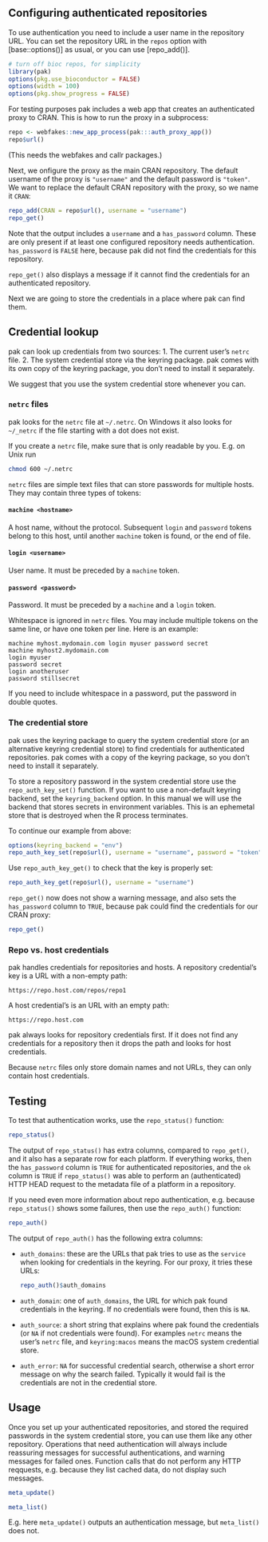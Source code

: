 
## Configuring authenticated repositories

To use authentication you need to include a user name in the repository
URL. You can set the repository URL in the `repos` option with
[base::options()] as usual, or you can use [repo_add()].

```r
# turn off bioc repos, for simplicity
library(pak)
options(pkg.use_bioconductor = FALSE)
options(width = 100)
options(pkg.show_progress = FALSE)
```

For testing purposes pak includes a web app that creates an authenticated
proxy to CRAN. This is how to run the proxy in a subprocess:

```r
repo <- webfakes::new_app_process(pak:::auth_proxy_app())
repo$url()
```

(This needs the webfakes and callr packages.)

Next, we onfigure the proxy as the main CRAN repository. The default username
of the proxy is `"username"` and the default password is `"token"`. We want to
replace the default CRAN repository with the proxy, so we name it `CRAN`:

```r
repo_add(CRAN = repo$url(), username = "username")
repo_get()
```

Note that the output includes a `username` and a `has_password` column.
These are only present if at least one configured repository needs
authentication. `has_password` is `FALSE` here, because pak did not find
the credentials for this repository.

`repo_get()` also displays a message if it cannot find the credentials
for an authenticated repository.

Next we are going to store the credentials in a place where pak can find
them.

## Credential lookup

pak can look up credentials from two sources:
1. The current user's `netrc` file.
2. The system credential store via the keyring package. pak comes with its
   own copy of the keyring package, you don't need to install it
   separately.

We suggest that you use the system credential store whenever you can.

### `netrc` files

pak looks for the `netrc` file at `~/.netrc`. On Windows it also looks
for `~/_netrc` if the file starting with a dot does not exist.

If you create a `netrc` file, make sure that is only readable by you.
E.g. on Unix run
```sh
chmod 600 ~/.netrc
```

`netrc` files are simple text files that can store passwords for multiple
hosts. They may contain three types of tokens:

#### `machine <hostname>`

A host name, without the protocol. Subsequent `login` and `password`
tokens belong to this host, until another `machine` token is found, or
the end of file.

#### `login <username>`

User name. It must be preceded by a `machine` token.

#### `password <password>`

Password. It must be preceded by a `machine` and a `login` token.

Whitespace is ignored in `netrc` files. You may include multiple tokens
on the same line, or have one token per line. Here is an example:

```
machine myhost.mydomain.com login myuser password secret
machine myhost2.mydomain.com
login myuser
password secret
login anotheruser
password stillsecret
```

If you need to include whitespace in a password, put the password in double
quotes.

### The credential store

pak uses the keyring package to query the system credential store (or an
alternative keyring credential store) to find credentials for authenticated
repositories. pak comes with a copy of the keyring package, so you don't
need to install it separately.

To store a repository password in the system credential store use the
`repo_auth_key_set()` function. If you want to use a non-default keyring
backend, set the `keyring_backend` option. In this manual we will use
the backend that stores secrets in environment variables. This is an
ephemetal store that is destroyed when the R process terminates.

To continue our example from above:

```r
options(keyring_backend = "env")
repo_auth_key_set(repo$url(), username = "username", password = "token")
```

Use `repo_auth_key_get()` to check that the key is properly set:

```r
repo_auth_key_get(repo$url(), username = "username")
```

`repo_get()` now does not show a warning message, and also sets the
`has_password` column to `TRUE`, because pak could find the credentials
for our CRAN proxy:

```r
repo_get()
```

### Repo vs. host credentials

pak handles credentials for repositories and hosts. A repository
credential's key is a URL with a non-empty path:
```
https://repo.host.com/repos/repo1
```
A host credential's is an URL with an empty path:
```
https://repo.host.com
```

pak always looks for repository credentials first. If it does not find
any credentials for a repository then it drops the path and looks for
host credentials.

Because `netrc` files only store domain names and not URLs, they can only
contain host credentials.

## Testing

To test that authentication works, use the `repo_status()` function:

```r
repo_status()
```

The output of `repo_status()` has extra columns, compared to `repo_get()`,
and it also has a separate row for each platform. If everything works,
then the `has_password` column is `TRUE` for authenticated repositories,
and the `ok` column is `TRUE` if `repo_status()` was able to perform
an (authenticated) HTTP HEAD request to the metadata file of a platform in
a repository.

If you need even more information about repo authentication, e.g. because
`repo_status()` shows some failures, then use the `repo_auth()` function:

```r
repo_auth()
```

The output of `repo_auth()` has the following extra columns:

* `auth_domains`: these are the URLs that pak tries to use as the `service`
  when looking for credentials in the keyring. For our proxy, it tries
  these URLs:
  ```r
  repo_auth()$auth_domains
  ```
* `auth_domain`: one of `auth_domains`, the URL for which pak found
  credentials in the keyring. If no credentials were found, then this is
  `NA`.
* `auth_source`: a short string that explains where pak found the
  credentials (or `NA` if not credentials were found). For examples
  `netrc` means the user's `netrc` file, and `keyring:macos` means the
  macOS system credential store.
* `auth_error`: `NA` for successful credential search, otherwise a short
  error message on why the search failed. Typically it would fail is the
  credentials are not in the credential store.

## Usage

Once you set up your authenticated repositories, and stored the required
passwords in the system credential store, you can use them like any
other repository. Operations that need authentication will always include
reassuring messages for successful authentications, and warning messages
for failed ones. Function calls that do not perform any HTTP reqquests,
e.g. because they list cached data, do not display such messages.

```r
meta_update()
```

```r
meta_list()
```

E.g. here `meta_update()` outputs an authentication message, but
`meta_list()` does not.